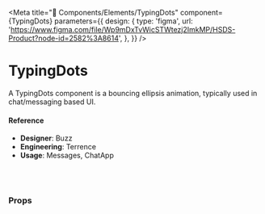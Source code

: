 
<Meta
  title="🧬 Components/Elements/TypingDots"
  component={TypingDots}
  parameters={{
    design: {
      type: 'figma',
      url:
        'https://www.figma.com/file/Wp9mDxTvWicSTWtezj2ImkMP/HSDS-Product?node-id=2582%3A8614',
    },
  }}
/>

# TypingDots

A TypingDots component is a bouncing ellipsis animation, typically used in chat/messaging based UI.

<Canvas>
  <Story name="default">
    <TypingDots />
  </Story>
</Canvas>

#### Reference

- **Designer**: Buzz
- **Engineering**: Terrence
- **Usage**: Messages, ChatApp

<br />
<br />

### Props

<ArgsTable of={TypingDots} />
